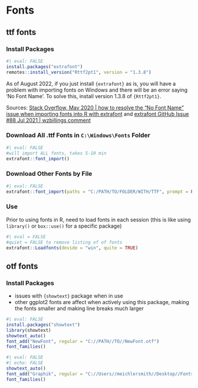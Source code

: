 # Fonts  

## ttf fonts  

### Install Packages 


```r
#| eval: FALSE 
install.packages("extrafont")
remotes::install_version("Rttf2pt1", version = "1.3.8")
```

As of August 2022, if you just install `{extrafont}` as is, you will have a problem with importing fonts on Windows and there will be an error saying 'No Font Name'.  To solve this, install version 1.3.8 of `{Rttf2pt1}`.  

<div class="source">
Sources: [Stack Overflow, May 2020 | how to resolve the "No Font Name" issue when importing fonts into R with extrafont](https://stackoverflow.com/questions/61204259/how-can-i-resolve-the-no-font-name-issue-when-importing-fonts-into-r-using-ext) and [extrafont GitHub Issue #88 Jul 2021 | wzbillings comment](https://github.com/wch/extrafont/issues/88#issuecomment-890426514)
</div>


### Download All .ttf Fonts in `C:\Windows\Fonts` Folder

```r
#| eval: FALSE 
#will import ALL fonts, takes 5-10 min
extrafont::font_import() 
```


### Download Other Fonts by File 

```r
#| eval: FALSE 
extrafont::font_import(paths = "C:/PATH/TO/FOLDER/WITH/TTF", prompt = FALSE) 
```

### Use 

Prior to using fonts in R, need to load fonts in each session (this is like using `library()` or `box::use()` for a specific package) 

```r
#| eval = FALSE 
#quiet = FALSE to remove listing of of fonts 
extrafont::Loadfonts(devide = "win", quite = TRUE) 
```

## otf fonts 

### Install Packages 

- issues with `{showtext}` package when in use 
- other ggplot2 fonts are affect when actively using this package, making the fonts smaller and making line breaks much larger

```r
#| eval: FALSE 
install.packages("showtext")
library(showtext)
showtext_auto() 
font_add("NewFont", regular = "C://PATH//TO//NewFont.otf")
font_families()
```


```r
#| eval: FALSE 
#| echo: FALSE 
showtext_auto() 
font_add("Graphik", regular = "C://Users//meichlersmith//Desktop//Fonts//Graphik.otf")
font_families()
```